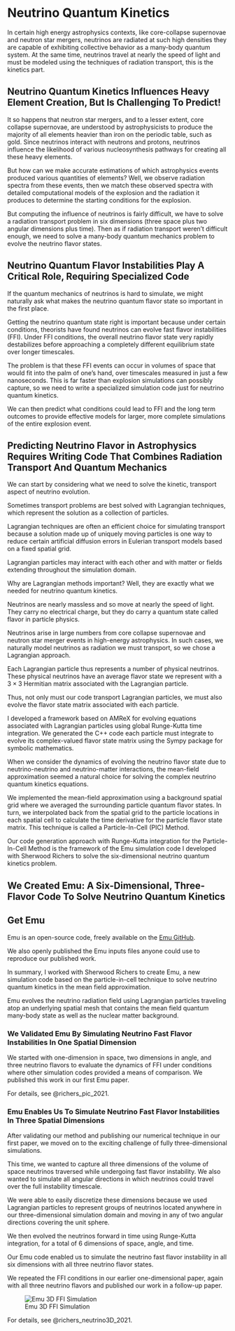 # Neutrino Quantum Kinetics

In certain high energy astrophysics contexts, like core-collapse supernovae and
neutron star mergers, neutrinos are radiated at such high densities they are
capable of exhibiting collective behavior as a many-body quantum system. At the
same time, neutrinos travel at nearly the speed of light and must be modeled
using the techniques of radiation transport, this is the kinetics part.

## Neutrino Quantum Kinetics Influences Heavy Element Creation, But Is Challenging To Predict!

It so happens that neutron star mergers, and to a lesser extent, core collapse
supernovae, are understood by astrophysicists to produce the majority of all
elements heavier than iron on the periodic table, such as gold. Since neutrinos
interact with neutrons and protons, neutrinos influence the likelihood of
various nucleosynthesis pathways for creating all these heavy elements.

But how can we make accurate estimations of which astrophysics events produced
various quantities of elements? Well, we observe radiation spectra from these
events, then we match these observed spectra with detailed computational models
of the explosion and the radiation it produces to determine the starting
conditions for the explosion.

But computing the influence of neutrinos is fairly difficult, we have to solve
a radiation transport problem in six dimensions (three space plus two angular
dimensions plus time). Then as if radiation transport weren't difficult enough,
we need to solve a many-body quantum mechanics problem to evolve the neutrino
flavor states.

## Neutrino Quantum Flavor Instabilities Play A Critical Role, Requiring Specialized Code

If the quantum mechanics of neutrinos is hard to simulate, we might naturally
ask what makes the neutrino quantum flavor state so important in the first place.

Getting the neutrino quantum state right is important because under certain conditions,
theorists have found neutrinos can evolve fast flavor instabilities (FFI).
Under FFI conditions, the overall neutrino flavor state very rapidly destabilizes
before approaching a completely different equilibrium state over longer timescales.

The problem is that these FFI events can occur in volumes of space that would
fit into the palm of one's hand, over timescales measured in just a few
nanoseconds. This is far faster than explosion simulations can possibly
capture, so we need to write a specialized simulation code just for neutrino
quantum kinetics.

We can then predict what conditions could lead to FFI and the
long term outcomes to provide effective models for larger, more complete
simulations of the entire explosion event.

## Predicting Neutrino Flavor in Astrophysics Requires Writing Code That Combines Radiation Transport And Quantum Mechanics

We can start by considering what we need to solve the kinetic, transport aspect of neutrino evolution.

Sometimes transport problems are best solved with Lagrangian techniques, which represent the solution as a collection of particles.

Lagrangian techniques are often an efficient choice for simulating transport because
a solution made up of uniquely moving particles is one way to
reduce certain artificial diffusion errors in Eulerian transport models based on a fixed spatial grid.

Lagrangian particles may interact with each other and with matter or fields extending throughout the simulation domain.

Why are Lagrangian methods important? Well, they are exactly what we needed for neutrino quantum kinetics.

Neutrinos are nearly massless and so move at nearly the speed of light.
They carry no electrical charge, but they do carry a quantum state called flavor in particle physics.

Neutrinos arise in large numbers from core collapse supernovae and neutron star merger events in high-energy astrophysics.
In such cases, we naturally model neutrinos as radiation we must transport, so we chose a Lagrangian approach.

Each Lagrangian particle thus represents a number of physical neutrinos.
These physical neutrinos have an average flavor state we represent with
a $3 \times 3$ Hermitian matrix associated with the Lagrangian particle.

Thus, not only must our code transport Lagrangian particles, we must also evolve the flavor state matrix
associated with each particle.

I developed a framework based on AMReX for evolving equations associated with Lagrangian particles using global Runge-Kutta time integration.
We generated the C++ code each particle must integrate to evolve its complex-valued flavor state matrix using the Sympy package for symbolic mathematics.

When we consider the dynamics of evolving the neutrino flavor state due to neutrino-neutrino and neutrino-matter interactions,
the mean-field approximation seemed a natural choice for solving the complex neutrino quantum kinetics equations.

We implemented the mean-field approximation using a background spatial grid
where we averaged the surrounding particle quantum flavor states.
In turn, we interpolated back from the spatial grid to the particle locations in each spatial cell to calculate the time
derivative for the particle flavor state matrix.
This technique is called a Particle-In-Cell (PIC) Method.

Our code generation approach with Runge-Kutta integration for the Particle-In-Cell Method is
the framework of the Emu simulation code I developed with Sherwood Richers
to solve the six-dimensional neutrino quantum kinetics problem.

## We Created Emu: A Six-Dimensional, Three-Flavor Code To Solve Neutrino Quantum Kinetics

::: {.callout-tip}
# Get Emu

Emu is an open-source code, freely available on the [Emu GitHub](https://github.com/AMReX-Astro/Emu).

We also openly published the Emu inputs files anyone could use to reproduce our published work.
:::

In summary, I worked with Sherwood Richers to create Emu, a new simulation code based on the
particle-in-cell technique to solve neutrino quantum kinetics in the mean field
approximation.

Emu evolves the neutrino radiation field using Lagrangian
particles traveling atop an underlying spatial mesh that contains the mean
field quantum many-body state as well as the nuclear matter background.

### We Validated Emu By Simulating Neutrino Fast Flavor Instabilities In One Spatial Dimension

We started with one-dimension in space, two dimensions in angle, and three neutrino flavors
to evaluate the dynamics of FFI under conditions where other simulation codes
provided a means of comparison. We published this work in our first Emu paper.

For details, see @richers_pic_2021.

### Emu Enables Us To Simulate Neutrino Fast Flavor Instabilities In Three Spatial Dimensions

After validating our method and publishing our numerical technique in our first paper,
we moved on to the exciting challenge of fully three-dimensional simulations.

This time, we wanted to capture all three dimensions of the volume of space neutrinos
traversed while undergoing fast flavor instability. We also wanted to simulate all
angular directions in which neutrinos could travel over the full instability timescale.

We were able to easily discretize these dimensions because we used Lagrangian particles
to represent groups of neutrinos located anywhere in our three-dimensional simulation domain
and moving in any of two angular directions covering the unit sphere.

We then evolved the neutrinos forward in time using Runge-Kutta integration,
for a total of 6 dimensions of space, angle, and time.

Our Emu code enabled us to simulate the neutrino fast flavor instability in all six dimensions with all three neutrino flavor states.

We repeated the FFI conditions in our earlier one-dimensional paper, again with all
three neutrino flavors and published our work in a follow-up paper.

![Emu 3D FFI Simulation](research/publications/pub0018/pub0018_f2_emu_3d_ffi.png)

For details, see @richers_neutrino3D_2021.

